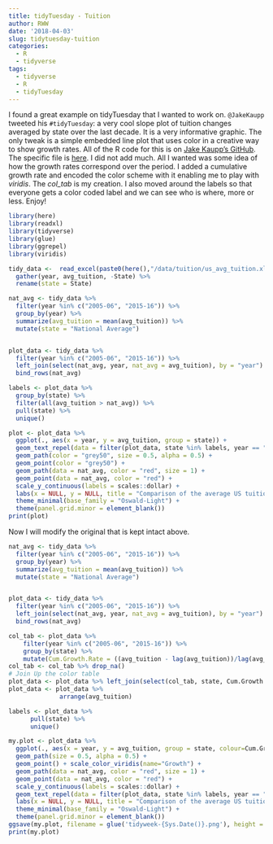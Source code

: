```yaml
---
title: tidyTuesday - Tuition
author: RWW
date: '2018-04-03'
slug: tidytuesday-tuition
categories:
  - R
  - tidyverse
tags:
  - tidyverse
  - R
  - tidyTuesday
---
```


I found a great example on tidyTuesday that I wanted to work on.  `@JakeKaupp` tweeted his `#tidyTuesday`: a very cool slope plot of tuition changes averaged by state over the last decade.  It is a very informative graphic.  The only tweak is a simple embedded line plot that uses color in a creative way to show growth rates.  All of the R code for this is on [Jake Kaupp's GitHub](https://github.com/jkaupp).  The specific file is [here](https://raw.githubusercontent.com/jkaupp/tidyweek/master/R/plot.R).  I did not add much.  All I wanted was some idea of how the growth rates correspond over the period.  I added a cumulative growth rate and encoded the color scheme with it enabling me to play with *viridis*.  The *col_tab* is my creation.  I also moved around the labels so that everyone gets a color coded label and we can see who is where, more or less.  Enjoy!

```r
library(here)
library(readxl)
library(tidyverse)
library(glue)
library(ggrepel)
library(viridis)

tidy_data <-  read_excel(paste0(here(),"/data/tuition/us_avg_tuition.xlsx")) %>%
  gather(year, avg_tuition, -State) %>%
  rename(state = State)

nat_avg <- tidy_data %>%
  filter(year %in% c("2005-06", "2015-16")) %>%
  group_by(year) %>%
  summarize(avg_tuition = mean(avg_tuition)) %>%
  mutate(state = "National Average")


plot_data <- tidy_data %>%
  filter(year %in% c("2005-06", "2015-16")) %>%
  left_join(select(nat_avg, year, nat_avg = avg_tuition), by = "year") %>%
  bind_rows(nat_avg)

labels <- plot_data %>%
  group_by(state) %>%
  filter(all(avg_tuition > nat_avg)) %>%
  pull(state) %>%
  unique()

plot <- plot_data %>%
  ggplot(., aes(x = year, y = avg_tuition, group = state)) +
  geom_text_repel(data = filter(plot_data, state %in% labels, year == "2015-16"), aes(label = state), direction = "y", nudge_x = 0.1, segment.size = 0.1, hjust = 0, family = "Oxygen", size = 3) +
  geom_path(color = "grey50", size = 0.5, alpha = 0.5) +
  geom_point(color = "grey50") +
  geom_path(data = nat_avg, color = "red", size = 1) +
  geom_point(data = nat_avg, color = "red") +
  scale_y_continuous(labels = scales::dollar) +
  labs(x = NULL, y = NULL, title = "Comparison of the average US tuition growth between 2005 and 2015", subtitle = "Eastern and Northeastern students consistently face tutition above the national average, indicated by the red line.", caption = "\nData: http://trends.collegeboard.org/ | Graphic: @jakekaupp") +
  theme_minimal(base_family = "Oswald-Light") +
  theme(panel.grid.minor = element_blank())
print(plot)
```

Now I will modify the original that is kept intact above.

```r
nat_avg <- tidy_data %>%
  filter(year %in% c("2005-06", "2015-16")) %>%
  group_by(year) %>%
  summarize(avg_tuition = mean(avg_tuition)) %>%
  mutate(state = "National Average")


plot_data <- tidy_data %>%
  filter(year %in% c("2005-06", "2015-16")) %>%
  left_join(select(nat_avg, year, nat_avg = avg_tuition), by = "year") %>%
  bind_rows(nat_avg)

col_tab <- plot_data %>%
    filter(year %in% c("2005-06", "2015-16")) %>%
    group_by(state) %>% 
    mutate(Cum.Growth.Rate = ((avg_tuition - lag(avg_tuition))/lag(avg_tuition)))
col_tab <- col_tab %>% drop_na()
# Join Up the color table
plot_data <- plot_data %>% left_join(select(col_tab, state, Cum.Growth.Rate), by="state")
plot_data <- plot_data %>% 
              arrange(avg_tuition)

labels <- plot_data %>%
      pull(state) %>%
      unique()

my.plot <- plot_data %>%
  ggplot(., aes(x = year, y = avg_tuition, group = state, colour=Cum.Growth.Rate)) +
  geom_path(size = 0.5, alpha = 0.5) + 
  geom_point() + scale_color_viridis(name="Growth") +
  geom_path(data = nat_avg, color = "red", size = 1) +
  geom_point(data = nat_avg, color = "red") +
  scale_y_continuous(labels = scales::dollar) + 
  geom_text_repel(data = filter(plot_data, state %in% labels, year == "2015-16"), aes(label = state), direction = "both", nudge_x = 0.4, nudge_y = 1, segment.size = 0.1, family = "Oxygen", size = 2) +
  labs(x = NULL, y = NULL, title = "Comparison of the average US tuition growth between 2005 and 2015", subtitle = "Eastern and Northeastern students consistently face tutition above the national average [red line].", caption = "\nData: http://trends.collegeboard.org/ | Graphic: @jakekaupp | Tweak color:@PieRatio", cex=0.7) +
  theme_minimal(base_family = "Oswald-Light") +
  theme(panel.grid.minor = element_blank())
ggsave(my.plot, filename = glue('tidyweek-{Sys.Date()}.png'), height = 8, width = 8, dpi = 300)
print(my.plot)
```

